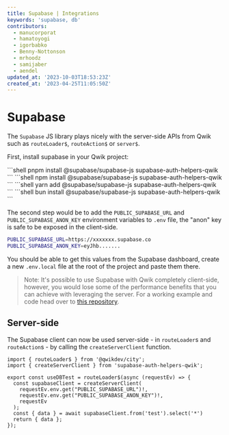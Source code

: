```yaml
---
title: Supabase | Integrations
keywords: 'supabase, db'
contributors:
  - manucorporat
  - hamatoyogi
  - igorbabko
  - Benny-Nottonson
  - mrhoodz
  - samijaber
  - aendel
updated_at: '2023-10-03T18:53:23Z'
created_at: '2023-04-25T11:05:50Z'
---
```



# Supabase

The `Supabase` JS library plays nicely with the server-side APIs from Qwik such as `routeLoader$`, `routeAction$` or `server$`.

First, install supabase in your Qwik project:


<PackageManagerTabs>
<span q:slot="pnpm">
```shell
pnpm install @supabase/supabase-js supabase-auth-helpers-qwik
```
</span>
<span q:slot="npm">
```shell
npm install @supabase/supabase-js supabase-auth-helpers-qwik
```
</span>
<span q:slot="yarn">
```shell
yarn add @supabase/supabase-js supabase-auth-helpers-qwik
```
</span>
<span q:slot="bun">
```shell
bun install @supabase/supabase-js supabase-auth-helpers-qwik
```
</span>
</PackageManagerTabs>

The second step would be to add the `PUBLIC_SUPABASE_URL` and `PUBLIC_SUPABASE_ANON_KEY` environment variables to `.env` file, the "anon" key is safe to be exposed in the client-side.

```bash
PUBLIC_SUPABASE_URL=https://xxxxxxx.supabase.co
PUBLIC_SUPABASE_ANON_KEY=eyJhb.......
```

You should be able to get this values from the Supabase dashboard, create a new `.env.local` file at the root of the project and paste them there.

> Note: It's possible to use Supabase with Qwik completely client-side, however, you would lose some of the performance benefits that you can achieve with leveraging the server. For a working example and code head over to [this repository](https://github.com/hamatoyogi/qwik-supabase-example).

## Server-side

The Supabase client can now be used server-side - in `routeLoader`s and `routeAction`s - by calling the `createServerClient` function.

```tsx
import { routeLoader$ } from '@qwikdev/city';
import { createServerClient } from 'supabase-auth-helpers-qwik';

export const useDBTest = routeLoader$(async (requestEv) => {
  const supabaseClient = createServerClient(
    requestEv.env.get("PUBLIC_SUPABASE_URL")!,
    requestEv.env.get("PUBLIC_SUPABASE_ANON_KEY")!,
    requestEv
  );
  const { data } = await supabaseClient.from('test').select('*')
  return { data };
});
```
